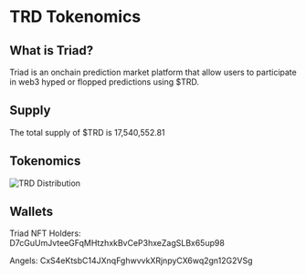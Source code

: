 
# TRD Tokenomics

## What is Triad?

Triad is an onchain prediction market platform that allow users to participate in web3 hyped or flopped predictions using $TRD.

## Supply

The total supply of $TRD is 17,540,552.81

## Tokenomics

![TRD Distribution](/images/trd-tokenomics.png)

## Wallets

Triad NFT Holders: D7cGuUmJvteeGFqMHtzhxkBvCeP3hxeZagSLBx65up98

Angels: CxS4eKtsbC14JXnqFghwvvkXRjnpyCX6wq2gn12G2VSg

